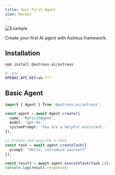 ```yaml
---
title: Your First Agent
icon: Rocket
---
```


![Example](/docs/example.webp)

Create your first AI agent with Astreus framework.

## Installation

```bash
npm install @astreus-ai/astreus
```

```bash
# .env
OPENAI_API_KEY=sk-***
```

## Basic Agent

```typescript
import { Agent } from '@astreus-ai/astreus';

const agent = await Agent.create({
  name: 'MyFirstAgent',
  model: 'gpt-4o',
  systemPrompt: 'You are a helpful assistant.'
});

// Create and execute a task
const task = await agent.createTask({
  prompt: "Hello, introduce yourself"
});

const result = await agent.executeTask(task.id);
console.log(result.response);
```